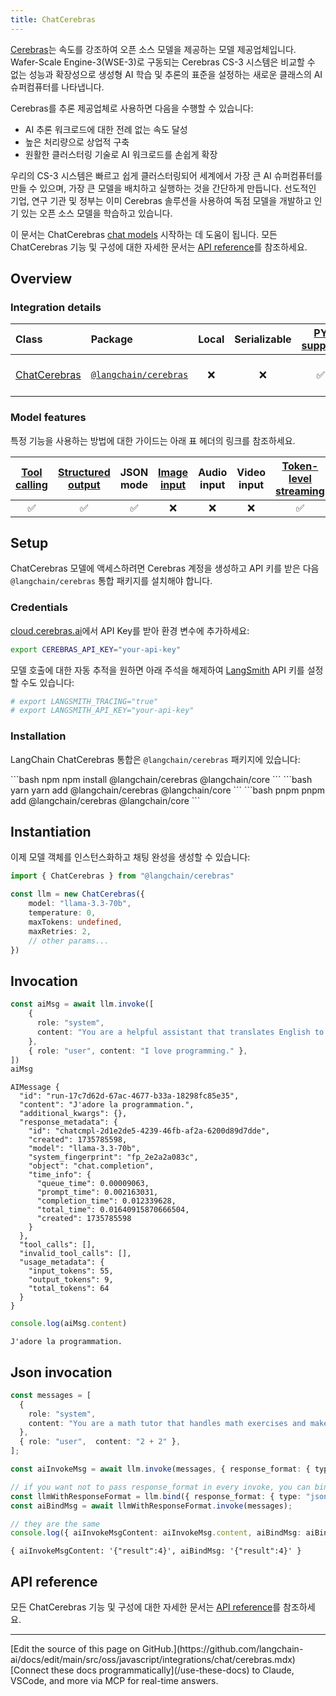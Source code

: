 ```yaml
---
title: ChatCerebras
---
```


[Cerebras](https://cerebras.ai/)는 속도를 강조하여 오픈 소스 모델을 제공하는 모델 제공업체입니다. Wafer-Scale Engine-3(WSE-3)로 구동되는 Cerebras CS-3 시스템은 비교할 수 없는 성능과 확장성으로 생성형 AI 학습 및 추론의 표준을 설정하는 새로운 클래스의 AI 슈퍼컴퓨터를 나타냅니다.

Cerebras를 추론 제공업체로 사용하면 다음을 수행할 수 있습니다:

- AI 추론 워크로드에 대한 전례 없는 속도 달성
- 높은 처리량으로 상업적 구축
- 원활한 클러스터링 기술로 AI 워크로드를 손쉽게 확장

우리의 CS-3 시스템은 빠르고 쉽게 클러스터링되어 세계에서 가장 큰 AI 슈퍼컴퓨터를 만들 수 있으며, 가장 큰 모델을 배치하고 실행하는 것을 간단하게 만듭니다. 선도적인 기업, 연구 기관 및 정부는 이미 Cerebras 솔루션을 사용하여 독점 모델을 개발하고 인기 있는 오픈 소스 모델을 학습하고 있습니다.

이 문서는 ChatCerebras [chat models](/oss/javascript/langchain/models) 시작하는 데 도움이 됩니다. 모든 ChatCerebras 기능 및 구성에 대한 자세한 문서는 [API reference](https://api.js.langchain.com/classes/_langchain_cerebras.ChatCerebras.html)를 참조하세요.

## Overview

### Integration details

| Class | Package | Local | Serializable | [PY support](https://python.langchain.com/docs/integrations/chat/cerebras) | Downloads | Version |
| :--- | :--- | :---: | :---: |  :---: | :---: | :---: |
| [ChatCerebras](https://api.js.langchain.com/classes/langchain_cerebras.ChatCerebras.html) | [`@langchain/cerebras`](https://www.npmjs.com/package/@langchain/cerebras) | ❌ | ❌ | ✅ | ![NPM - Downloads](https://img.shields.io/npm/dm/@langchain/cerebras?style=flat-square&label=%20&) | ![NPM - Version](https://img.shields.io/npm/v/@langchain/cerebras?style=flat-square&label=%20&) |

### Model features

특정 기능을 사용하는 방법에 대한 가이드는 아래 표 헤더의 링크를 참조하세요.

| [Tool calling](/oss/javascript/langchain/tools) | [Structured output](/oss/javascript/langchain/structured-output) | JSON mode | [Image input](/oss/javascript/langchain/messages#multimodal) | Audio input | Video input | [Token-level streaming](/oss/javascript/langchain/streaming/) | [Token usage](/oss/javascript/langchain/models#token-usage) | [Logprobs](/oss/javascript/langchain/models#log-probabilities) |
| :---: | :---: | :---: | :---: |  :---: | :---: | :---: | :---: | :---: |
| ✅ | ✅ | ✅ | ❌ | ❌ | ❌ | ✅ | ✅ | ❌ |

## Setup

ChatCerebras 모델에 액세스하려면 Cerebras 계정을 생성하고 API 키를 받은 다음 `@langchain/cerebras` 통합 패키지를 설치해야 합니다.

### Credentials

[cloud.cerebras.ai](https://cloud.cerebras.ai)에서 API Key를 받아 환경 변수에 추가하세요:

```bash
export CEREBRAS_API_KEY="your-api-key"
```

모델 호출에 대한 자동 추적을 원하면 아래 주석을 해제하여 [LangSmith](https://docs.smith.langchain.com/) API 키를 설정할 수도 있습니다:

```bash
# export LANGSMITH_TRACING="true"
# export LANGSMITH_API_KEY="your-api-key"
```

### Installation

LangChain ChatCerebras 통합은 `@langchain/cerebras` 패키지에 있습니다:

<CodeGroup>
```bash npm
npm install @langchain/cerebras @langchain/core
```
```bash yarn
yarn add @langchain/cerebras @langchain/core
```
```bash pnpm
pnpm add @langchain/cerebras @langchain/core
```
</CodeGroup>

## Instantiation

이제 모델 객체를 인스턴스화하고 채팅 완성을 생성할 수 있습니다:

```typescript
import { ChatCerebras } from "@langchain/cerebras"

const llm = new ChatCerebras({
    model: "llama-3.3-70b",
    temperature: 0,
    maxTokens: undefined,
    maxRetries: 2,
    // other params...
})
```

## Invocation

```typescript
const aiMsg = await llm.invoke([
    {
      role: "system",
      content: "You are a helpful assistant that translates English to French. Translate the user sentence.",
    },
    { role: "user", content: "I love programming." },
])
aiMsg
```

```output
AIMessage {
  "id": "run-17c7d62d-67ac-4677-b33a-18298fc85e35",
  "content": "J'adore la programmation.",
  "additional_kwargs": {},
  "response_metadata": {
    "id": "chatcmpl-2d1e2de5-4239-46fb-af2a-6200d89d7dde",
    "created": 1735785598,
    "model": "llama-3.3-70b",
    "system_fingerprint": "fp_2e2a2a083c",
    "object": "chat.completion",
    "time_info": {
      "queue_time": 0.00009063,
      "prompt_time": 0.002163031,
      "completion_time": 0.012339628,
      "total_time": 0.01640915870666504,
      "created": 1735785598
    }
  },
  "tool_calls": [],
  "invalid_tool_calls": [],
  "usage_metadata": {
    "input_tokens": 55,
    "output_tokens": 9,
    "total_tokens": 64
  }
}
```

```typescript
console.log(aiMsg.content)
```

```output
J'adore la programmation.
```

## Json invocation

```typescript
const messages = [
  {
    role: "system",
    content: "You are a math tutor that handles math exercises and makes output in json in format { result: number }.",
  },
  { role: "user",  content: "2 + 2" },
];

const aiInvokeMsg = await llm.invoke(messages, { response_format: { type: "json_object" } });

// if you want not to pass response_format in every invoke, you can bind it to the instance
const llmWithResponseFormat = llm.bind({ response_format: { type: "json_object" } });
const aiBindMsg = await llmWithResponseFormat.invoke(messages);

// they are the same
console.log({ aiInvokeMsgContent: aiInvokeMsg.content, aiBindMsg: aiBindMsg.content });
```

```output
{ aiInvokeMsgContent: '{"result":4}', aiBindMsg: '{"result":4}' }
```

## API reference

모든 ChatCerebras 기능 및 구성에 대한 자세한 문서는 [API reference](https://api.js.langchain.com/classes/_langchain_cerebras.ChatCerebras.html)를 참조하세요.

---

<Callout icon="pen-to-square" iconType="regular">
    [Edit the source of this page on GitHub.](https://github.com/langchain-ai/docs/edit/main/src/oss/javascript/integrations/chat/cerebras.mdx)
</Callout>
<Tip icon="terminal" iconType="regular">
    [Connect these docs programmatically](/use-these-docs) to Claude, VSCode, and more via MCP for    real-time answers.
</Tip>
